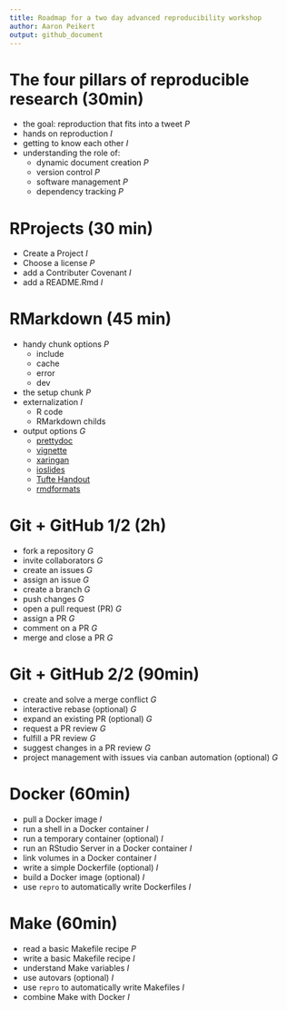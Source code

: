 ```yaml
---
title: Roadmap for a two day advanced reproducibility workshop
author: Aaron Peikert
output: github_document
---
```



# The four pillars of reproducible research (30min)
 
 - the goal: reproduction that fits into a tweet *P*
 - hands on reproduction *I*
 - getting to know each other *I*
 - understanding the role of:
     - dynamic document creation *P*
     - version control *P*
     - software management *P*
     - dependency tracking *P*

# RProjects (30 min)

 - Create a Project *I*
 - Choose a license *P*
 - add a Contributer Covenant *I*
 - add a README.Rmd *I*

# RMarkdown (45 min)

 - handy chunk options *P*
    - include
    - cache
    - error
    - dev
 - the setup chunk *P*
 - externalization *I*
    - R code
    - RMarkdown childs
 - output options *G*
    - [prettydoc](https://github.com/yixuan/prettydoc)
    - [vignette](https://bookdown.org/yihui/rmarkdown/r-package-vignette.html)
    - [xaringan](https://github.com/yihui/xaringan)
    - [ioslides](https://bookdown.org/yihui/rmarkdown/ioslides-presentation.html)
    - [Tufte Handout](https://rstudio.github.io/tufte/)
    - [rmdformats](https://github.com/juba/rmdformats)

# Git + GitHub 1/2 (2h)

 - fork a repository *G*
 - invite collaborators *G*
 - create an issues *G*
 - assign an issue *G*
 - create a branch *G*
 - push changes *G*
 - open a pull request (PR) *G*
 - assign a PR *G*
 - comment on a PR *G*
 - merge and close a PR *G*

# Git + GitHub 2/2 (90min)

 - create and solve a merge conflict *G*
 - interactive rebase (optional) *G*
 - expand an existing PR (optional) *G*
 - request a PR review *G*
 - fulfill a PR review *G*
 - suggest changes in a PR review *G*
 - project management with issues via canban automation (optional) *G*
 
# Docker (60min)

 - pull a Docker image *I*
 - run a shell in a Docker container *I*
 - run a temporary container (optional) *I*
 - run an RStudio Server in a Docker container *I*
 - link volumes in a Docker container *I*
 - write a simple Dockerfile (optional) *I*
 - build a Docker image (optional) *I*
 - use `repro` to automatically write Dockerfiles *I*

# Make (60min)

 - read a basic Makefile recipe *P*
 - write a basic Makefile recipe *I*
 - understand Make variables *I*
 - use autovars (optional) *I*
 - use `repro` to automatically write Makefiles *I*
 - combine Make with Docker *I*
